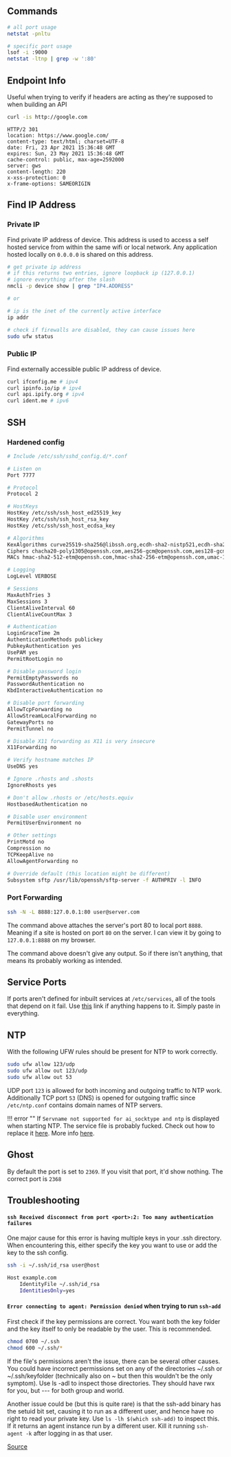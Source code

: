 
## Commands

```bash
# all port usage
netstat -pnltu

# specific port usage
lsof -i :9000
netstat -ltnp | grep -w ':80'
```

## Endpoint Info

Useful when trying to verify if headers are acting as they're supposed to when building an API

```bash
curl -is http://google.com
```

```
HTTP/2 301
location: https://www.google.com/
content-type: text/html; charset=UTF-8
date: Fri, 23 Apr 2021 15:36:48 GMT
expires: Sun, 23 May 2021 15:36:48 GMT
cache-control: public, max-age=2592000
server: gws
content-length: 220
x-xss-protection: 0
x-frame-options: SAMEORIGIN
```

## Find IP Address

### Private IP

Find private IP address of device. This address is used to access a self hosted service from within the same wifi or local network. Any application hosted locally on `0.0.0.0` is shared on this address.

```bash
# get private ip address
# if this returns two entries, ignore loopback ip (127.0.0.1)
# ignore everything after the slash
nmcli -p device show | grep "IP4.ADDRESS"

# or

# ip is the inet of the currently active interface
ip addr
```

```bash
# check if firewalls are disabled, they can cause issues here
sudo ufw status
```

### Public IP

Find externally accessible public IP address of device.

```bash
curl ifconfig.me # ipv4
curl ipinfo.io/ip # ipv4
curl api.ipify.org # ipv4
curl ident.me # ipv6
```

## SSH

### Hardened config

```bash
# Include /etc/ssh/sshd_config.d/*.conf

# Listen on
Port 7777

# Protocol
Protocol 2

# HostKeys
HostKey /etc/ssh/ssh_host_ed25519_key
HostKey /etc/ssh/ssh_host_rsa_key
HostKey /etc/ssh/ssh_host_ecdsa_key

# Algorithms
KexAlgorithms curve25519-sha256@libssh.org,ecdh-sha2-nistp521,ecdh-sha2-nistp384,ecdh-sha2-nistp256,diffie-hellman-group-exchange-sha256
Ciphers chacha20-poly1305@openssh.com,aes256-gcm@openssh.com,aes128-gcm@openssh.com,aes256-ctr,aes192-ctr,aes128-ctr
MACs hmac-sha2-512-etm@openssh.com,hmac-sha2-256-etm@openssh.com,umac-128-etm@openssh.com,hmac-sha2-512,hmac-sha2-256,umac-128@openssh.com

# Logging
LogLevel VERBOSE

# Sessions
MaxAuthTries 3
MaxSessions 3
ClientAliveInterval 60
ClientAliveCountMax 3

# Authentication
LoginGraceTime 2m
AuthenticationMethods publickey
PubkeyAuthentication yes
UsePAM yes
PermitRootLogin no

# Disable password login
PermitEmptyPasswords no
PasswordAuthentication no
KbdInteractiveAuthentication no

# Disable port forwarding
AllowTcpForwarding no
AllowStreamLocalForwarding no
GatewayPorts no
PermitTunnel no

# Disable X11 forwarding as X11 is very insecure
X11Forwarding no

# Verify hostname matches IP
UseDNS yes

# Ignore .rhosts and .shosts
IgnoreRhosts yes

# Don't allow .rhosts or /etc/hosts.equiv
HostbasedAuthentication no

# Disable user environment
PermitUserEnvironment no

# Other settings
PrintMotd no
Compression no
TCPKeepAlive no
AllowAgentForwarding no

# Override default (this location might be different)
Subsystem sftp /usr/lib/openssh/sftp-server -f AUTHPRIV -l INFO
```

### Port Forwarding

```bash
ssh -N -L 8888:127.0.0.1:80 user@server.com
```

The command above attaches the server's port 80 to local port `8888`. Meaning if a site is hosted on port `80` on the server. I can view it by going to `127.0.0.1:8888` on my browser.

The command above doesn't give any output. So if there isn't anything, that means its probably working as intended.

## Service Ports

If ports aren't defined for inbuilt services at `/etc/services`, all of the tools that depend on it fail. Use [this](http://www.penguintutor.com/linux/network-services-ports) link if anything happens to it. Simply paste in everything.

## NTP

With the following UFW rules should be present for NTP to work correctly.

```bash
sudo ufw allow 123/udp
sudo ufw allow out 123/udp
sudo ufw allow out 53
```

UDP port `123` is allowed for both incoming and outgoing traffic to NTP work. Additionally TCP port `53` (DNS) is opened for outgoing traffic since `/etc/ntp.conf` contains domain names of NTP servers.

!!! error ""
If `Servname not supported for ai_socktype and ntp` is displayed when starting NTP. The service file is probably fucked. Check out how to replace it [here](#service-ports). More info [here](https://www.ducea.com/2006/09/11/error-servname-not-supported-for-ai_socktype/).

## Ghost

By default the port is set to `2369`. If you visit that port, it'd show nothing. The correct port is `2368`

## <Red>Troubleshooting</Red>

#### `ssh Received disconnect from port <port>:2: Too many authentication failures`

One major cause for this error is having multiple keys in your .ssh directory. When encountering this, either specify the key you want to use or add the key to the ssh config.

```bash
ssh -i ~/.ssh/id_rsa user@host
```

```bash
Host example.com
    IdentityFile ~/.ssh/id_rsa
    IdentitiesOnly=yes
```

#### `Error connecting to agent: Permission denied` when trying to run `ssh-add`

First check if the key permissions are correct. You want both the key folder and the key itself to only be readable by the user. This is recommended.

```bash
chmod 0700 ~/.ssh
chmod 600 ~/.ssh/*
```

If the file's permissions aren't the issue, there can be several other causes. You could have incorrect permissions set on any of the directories ~/.ssh or ~/.ssh/keyfolder (technically also on ~ but then this wouldn't be the only symptom). Use ls -adl to inspect those directories. They should have rwx for you, but --- for both group and world.

Another issue could be (but this is quite rare) is that the ssh-add binary has the setuid bit set, causing it to run as a different user, and hence have no right to read your private key. Use `ls -lh $(which ssh-add)` to inspect this. If it returns an agent instance run by a different user. Kill it running `ssh-agent -k` after logging in as that user.

[Source](https://superuser.com/questions/642972/why-am-i-getting-permission-denied-when-running-ssh-add)
